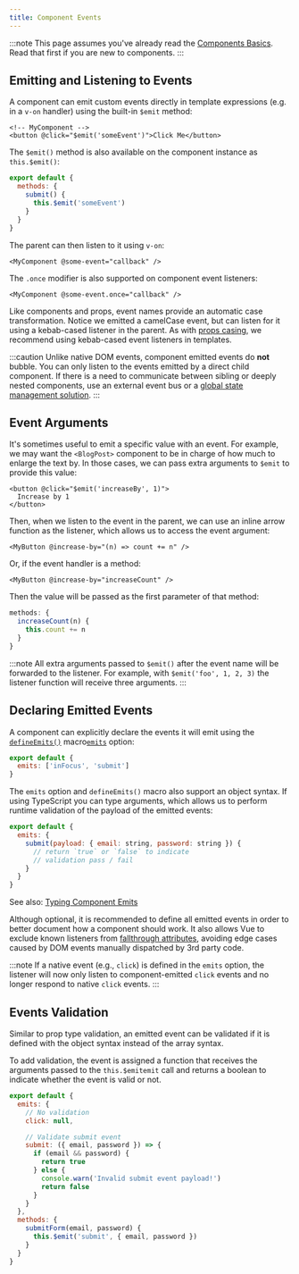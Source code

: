 ```yaml
---
title: Component Events 
---
```


:::note
This page assumes you've already read the [Components Basics](https://vuejs.org/guide/essentials/component-basics.html). Read that first if you are new to components.
:::


<LinkCard
  title="&#9199; Free Vue.js Lesson on Defining Custom Events"
  href="https://vueschool.io/lessons/defining-custom-events-emits"
/>

## Emitting and Listening to Events

A component can emit custom events directly in template expressions (e.g. in a `v-on` handler) using the built-in `$emit` method:

```vue-html
<!-- MyComponent -->
<button @click="$emit('someEvent')">Click Me</button>
```

<div class="options-api">

The `$emit()` method is also available on the component instance as `this.$emit()`:

```js
export default {
  methods: {
    submit() {
      this.$emit('someEvent')
    }
  }
}
```

</div>

The parent can then listen to it using `v-on`:

```vue-html
<MyComponent @some-event="callback" />
```

The `.once` modifier is also supported on component event listeners:

```vue-html
<MyComponent @some-event.once="callback" />
```

Like components and props, event names provide an automatic case transformation. Notice we emitted a camelCase event, but can listen for it using a kebab-cased listener in the parent. As with [props casing](/guide/components/props#prop-name-casing), we recommend using kebab-cased event listeners in templates.

:::caution
Unlike native DOM events, component emitted events do **not** bubble. You can only listen to the events emitted by a direct child component. If there is a need to communicate between sibling or deeply nested components, use an external event bus or a [global state management solution](/guide/scaling-up/state-management).
:::

## Event Arguments 

It's sometimes useful to emit a specific value with an event. For example, we may want the `<BlogPost>` component to be in charge of how much to enlarge the text by. In those cases, we can pass extra arguments to `$emit` to provide this value:

```vue-html
<button @click="$emit('increaseBy', 1)">
  Increase by 1
</button>
```

Then, when we listen to the event in the parent, we can use an inline arrow function as the listener, which allows us to access the event argument:

```vue-html
<MyButton @increase-by="(n) => count += n" />
```

Or, if the event handler is a method:

```vue-html
<MyButton @increase-by="increaseCount" />
```

Then the value will be passed as the first parameter of that method:

<div class="options-api">

```js
methods: {
  increaseCount(n) {
    this.count += n
  }
}
```

</div>

:::note
All extra arguments passed to `$emit()` after the event name will be forwarded to the listener. For example, with `$emit('foo', 1, 2, 3)` the listener function will receive three arguments.
:::

## Declaring Emitted Events 

A component can explicitly declare the events it will emit using the <span class="composition-api">[`defineEmits()`](/api/sfc-script-setup#defineprops-defineemits) macro</span><span class="options-api">[`emits`](/api/options-state#emits) option</span>:

<div class="options-api">

```js
export default {
  emits: ['inFocus', 'submit']
}
```

</div>

The `emits` option and `defineEmits()` macro also support an object syntax. If using TypeScript you can type arguments, which allows us to perform runtime validation of the payload of the emitted events:

<div class="options-api">

```js
export default {
  emits: {
    submit(payload: { email: string, password: string }) {
      // return `true` or `false` to indicate
      // validation pass / fail
    }
  }
}
```

See also: [Typing Component Emits](/guide/typescript/options-api#typing-component-emits) <sup class="vt-badge ts" />

</div>

Although optional, it is recommended to define all emitted events in order to better document how a component should work. It also allows Vue to exclude known listeners from [fallthrough attributes](/guide/components/attrs#v-on-listener-inheritance), avoiding edge cases caused by DOM events manually dispatched by 3rd party code.

:::note
If a native event (e.g., `click`) is defined in the `emits` option, the listener will now only listen to component-emitted `click` events and no longer respond to native `click` events.
:::

## Events Validation 

Similar to prop type validation, an emitted event can be validated if it is defined with the object syntax instead of the array syntax.

To add validation, the event is assigned a function that receives the arguments passed to the <span class="options-api">`this.$emit`</span><span class="composition-api">`emit`</span> call and returns a boolean to indicate whether the event is valid or not.

<div class="options-api">

```js
export default {
  emits: {
    // No validation
    click: null,

    // Validate submit event
    submit: ({ email, password }) => {
      if (email && password) {
        return true
      } else {
        console.warn('Invalid submit event payload!')
        return false
      }
    }
  },
  methods: {
    submitForm(email, password) {
      this.$emit('submit', { email, password })
    }
  }
}
```

</div>
